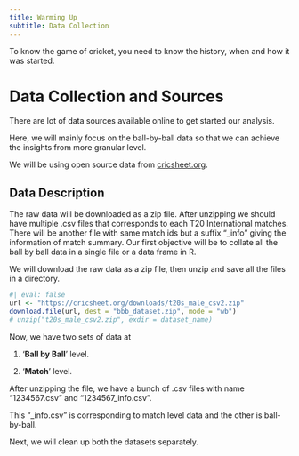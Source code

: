 ```yaml
---
title: Warming Up
subtitle: Data Collection
---
```


To know the game of cricket, you need to know the history, when and how it was started.

# Data Collection and Sources

There are lot of data sources available online to get started our analysis.

Here, we will mainly focus on the ball-by-ball data so that we can achieve the insights from more granular level.

We will be using open source data from [cricsheet.org](https://cricsheet.org).

## Data Description

The raw data will be downloaded as a zip file. After unzipping we should have multiple .csv files that corresponds to each T20 International matches. There will be another file with same match ids but a suffix "\_info" giving the information of match summary. Our first objective will be to collate all the ball by ball data in a single file or a data frame in R.

We will download the raw data as a zip file, then unzip and save all the files in a directory.

```r
#| eval: false
url <- "https://cricsheet.org/downloads/t20s_male_csv2.zip"
download.file(url, dest = "bbb_dataset.zip", mode = "wb")
# unzip("t20s_male_csv2.zip", exdir = dataset_name)
```

Now, we have two sets of data at

1.  '**Ball by Ball**' level.

2.  '**Match**' level.

After unzipping the file, we have a bunch of .csv files with name "1234567.csv" and "1234567_info.csv".

This "\_info.csv" is corresponding to match level data and the other is ball-by-ball.

Next, we will clean up both the datasets separately.

